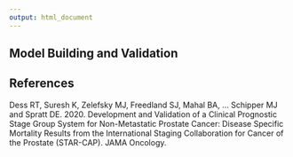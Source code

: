 ```yaml
---
output: html_document
---
```


## Model Building and Validation

## References

Dess RT, Suresh K, Zelefsky MJ, Freedland SJ, Mahal BA, ... Schipper MJ and Spratt DE. 2020. Development and Validation of a Clinical Prognostic Stage Group System for Non-Metastatic Prostate Cancer: Disease Specific Mortality Results from the International Staging Collaboration for Cancer of the Prostate (STAR-CAP). JAMA Oncology. 